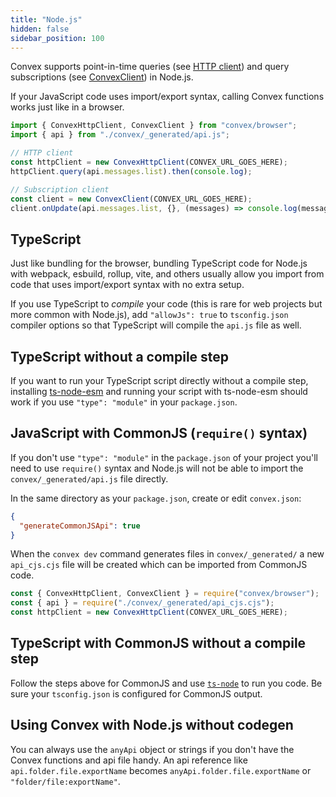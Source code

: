 ```yaml
---
title: "Node.js"
hidden: false
sidebar_position: 100
---
```


Convex supports point-in-time queries (see
[HTTP client](/api/classes/browser.ConvexHttpClient)) and query subscriptions
(see [ConvexClient](/api/classes/browser.ConvexClient)) in Node.js.

If your JavaScript code uses import/export syntax, calling Convex functions
works just like in a browser.

```js
import { ConvexHttpClient, ConvexClient } from "convex/browser";
import { api } from "./convex/_generated/api.js";

// HTTP client
const httpClient = new ConvexHttpClient(CONVEX_URL_GOES_HERE);
httpClient.query(api.messages.list).then(console.log);

// Subscription client
const client = new ConvexClient(CONVEX_URL_GOES_HERE);
client.onUpdate(api.messages.list, {}, (messages) => console.log(messages));
```

## TypeScript

Just like bundling for the browser, bundling TypeScript code for Node.js with
webpack, esbuild, rollup, vite, and others usually allow you import from code
that uses import/export syntax with no extra setup.

If you use TypeScript to _compile_ your code (this is rare for web projects but
more common with Node.js), add `"allowJs": true` to `tsconfig.json` compiler
options so that TypeScript will compile the `api.js` file as well.

## TypeScript without a compile step

If you want to run your TypeScript script directly without a compile step,
installing [ts-node-esm](https://www.npmjs.com/package/ts-node) and running your
script with ts-node-esm should work if you use `"type": "module"` in your
`package.json`.

## JavaScript with CommonJS (`require()` syntax)

If you don't use `"type": "module"` in the `package.json` of your project you'll
need to use `require()` syntax and Node.js will not be able to import the
`convex/_generated/api.js` file directly.

In the same directory as your `package.json`, create or edit `convex.json`:

```json title=convex.json
{
  "generateCommonJSApi": true
}
```

When the `convex dev` command generates files in `convex/_generated/` a new
`api_cjs.cjs` file will be created which can be imported from CommonJS code.

```js
const { ConvexHttpClient, ConvexClient } = require("convex/browser");
const { api } = require("./convex/_generated/api_cjs.cjs");
const httpClient = new ConvexHttpClient(CONVEX_URL_GOES_HERE);
```

## TypeScript with CommonJS without a compile step

Follow the steps above for CommonJS and use
[`ts-node`](https://www.npmjs.com/package/ts-node) to run you code. Be sure your
`tsconfig.json` is configured for CommonJS output.

## Using Convex with Node.js without codegen

You can always use the `anyApi` object or strings if you don't have the Convex
functions and api file handy. An api reference like `api.folder.file.exportName`
becomes `anyApi.folder.file.exportName` or `"folder/file:exportName"`.
